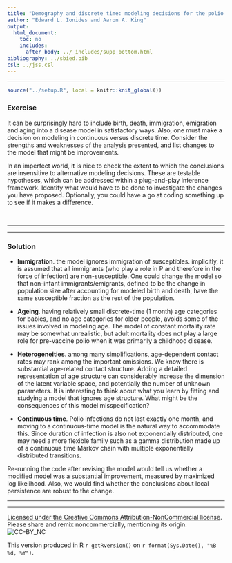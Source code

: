 ```yaml
---
title: "Demography and discrete time: modeling decisions for the polio case study"
author: "Edward L. Ionides and Aaron A. King"
output:
  html_document:
    toc: no
    includes:
      after_body: ../_includes/supp_bottom.html
bibliography: ../sbied.bib
csl: ../jss.csl
---
```



-----------------------------------

```r
source("../setup.R", local = knitr::knit_global())
```

### Exercise

It can be surprisingly hard to include birth, death, immigration, emigration and aging into a disease model in satisfactory ways. Also, one must make a decision on modeling in continuous versus discrete time. Consider the strengths and weaknesses of the analysis presented, and list changes to the model that might be improvements. 

In an imperfect world, it is nice to check the extent to which the conclusions are insensitive to alternative modeling decisions. These are testable hypotheses, which can be addressed within a plug-and-play inference framework. Identify what would have to be done to investigate the changes you have proposed. Optionally, you could have a go at coding something up to see if it makes a difference.

<br>

--------

---------

### Solution

* **Immigration**. the model ignores immigration of susceptibles. implicitly, it is assumed that all immigrants (who play a role in P and therefore in the force of infection) are non-susceptible. One could change the model so that non-infant immigrants/emigrants, defined to be the change in population size after accounting for modeled birth and death, have the same susceptible fraction as the rest of the population.

* **Ageing**. having relatively small discrete-time (1 month) age categories for babies, and no age categories for older people, avoids some of the issues involved in modeling age. The model of constant mortality rate may be somewhat unrealistic, but adult mortality does not play a large role for pre-vaccine polio when it was primarily a childhood disease.

* **Heterogeneities**. among many simplifications, age-dependent contact rates may rank among the important omissions. We know there is substantial age-related contact structure. Adding a detailed representation of age structure can considerably increase the dimension of the latent variable space, and potentially the number of unknown parameters. It is interesting to think about what you learn by fitting and studying a model that ignores age structure. What might be the consequences of this model misspecification? 

* **Continuous time**. Polio infections do not last exactly one month, and moving to a continuous-time model is the natural way to accommodate this. Since duration of infection is also not exponentially distributed, one may need a more flexible family such as a gamma distribution made up of a continuous time Markov chain with multiple exponentially distributed transitions.

Re-running the code after revising the model would tell us whether a modified model was a substantial improvement, measured by maximized log likelihood. Also, we would find whether the conclusions about local persistence are robust to the change.

--------------------------

-----------------------------------

[Licensed under the Creative Commons Attribution-NonCommercial license](http://creativecommons.org/licenses/by-nc/4.0/).
Please share and remix noncommercially, mentioning its origin.  
![CC-BY_NC](../graphics/cc-by-nc.png)

This version produced in R `r getRversion()` on `r format(Sys.Date(), "%B %d, %Y")`.
